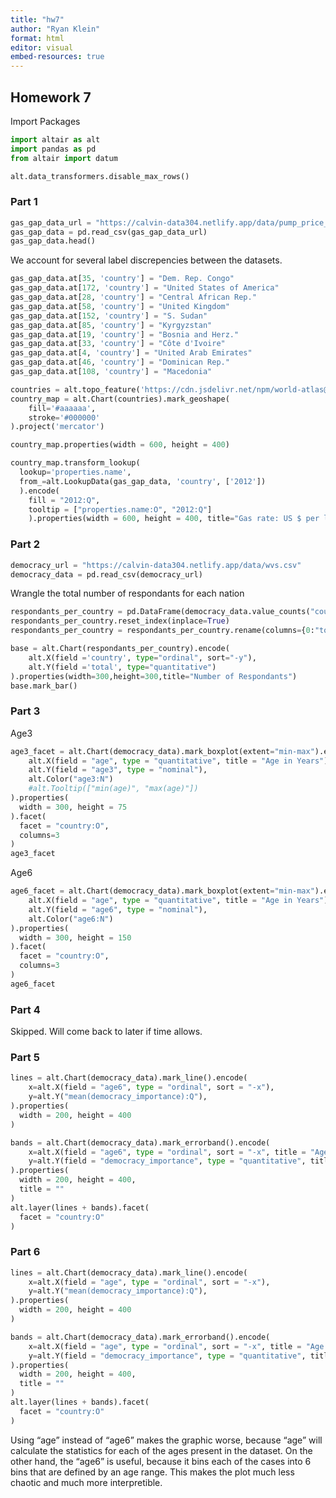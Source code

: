 ```yaml
---
title: "hw7"
author: "Ryan Klein"
format: html
editor: visual
embed-resources: true
---
```


## Homework 7

Import Packages

```python
import altair as alt
import pandas as pd
from altair import datum
```

```python
alt.data_transformers.disable_max_rows()
```

### Part 1

```python
gas_gap_data_url = "https://calvin-data304.netlify.app/data/pump_price_for_gasoline_us_per_liter.csv"
gas_gap_data = pd.read_csv(gas_gap_data_url)
gas_gap_data.head()
```

We account for several label discrepencies between the datasets.

```python
gas_gap_data.at[35, 'country'] = "Dem. Rep. Congo"
gas_gap_data.at[172, 'country'] = "United States of America"
gas_gap_data.at[28, 'country'] = "Central African Rep."
gas_gap_data.at[58, 'country'] = "United Kingdom"
gas_gap_data.at[152, 'country'] = "S. Sudan"
gas_gap_data.at[85, 'country'] = "Kyrgyzstan"
gas_gap_data.at[19, 'country'] = "Bosnia and Herz."
gas_gap_data.at[33, 'country'] = "Côte d'Ivoire"
gas_gap_data.at[4, 'country'] = "United Arab Emirates"
gas_gap_data.at[46, 'country'] = "Dominican Rep."
gas_gap_data.at[108, 'country'] = "Macedonia"
```

```python
countries = alt.topo_feature('https://cdn.jsdelivr.net/npm/world-atlas@2/countries-110m.json', feature='countries')
country_map = alt.Chart(countries).mark_geoshape(
    fill='#aaaaaa',
    stroke='#000000'
).project('mercator')

country_map.properties(width = 600, height = 400)
```

```python
country_map.transform_lookup(
  lookup='properties.name',
  from_=alt.LookupData(gas_gap_data, 'country', ['2012'])
  ).encode(
    fill = "2012:Q",
    tooltip = ["properties.name:O", "2012:Q"]
    ).properties(width = 600, height = 400, title="Gas rate: US $ per liter")
```

### Part 2

```python
democracy_url = "https://calvin-data304.netlify.app/data/wvs.csv"
democracy_data = pd.read_csv(democracy_url)
```

Wrangle the total number of respondants for each nation

```python
respondants_per_country = pd.DataFrame(democracy_data.value_counts("country"))
respondants_per_country.reset_index(inplace=True)
respondants_per_country = respondants_per_country.rename(columns={0:"total"})
```

```python
base = alt.Chart(respondants_per_country).encode(
    alt.X(field ='country', type="ordinal", sort="-y"),
    alt.Y(field ='total', type="quantitative")
).properties(width=300,height=300,title="Number of Respondants")
base.mark_bar()
```

### Part 3
Age3
```python
age3_facet = alt.Chart(democracy_data).mark_boxplot(extent="min-max").encode(
    alt.X(field = "age", type = "quantitative", title = "Age in Years"),
    alt.Y(field = "age3", type = "nominal"),
    alt.Color("age3:N")
    #alt.Tooltip(["min(age)", "max(age)"])
).properties(
  width = 300, height = 75
).facet(
  facet = "country:O",
  columns=3
)
age3_facet
```
Age6
```python
age6_facet = alt.Chart(democracy_data).mark_boxplot(extent="min-max").encode(
    alt.X(field = "age", type = "quantitative", title = "Age in Years"),
    alt.Y(field = "age6", type = "nominal"),
    alt.Color("age6:N")
).properties(
  width = 300, height = 150
).facet(
  facet = "country:O",
  columns=3
)
age6_facet
```

### Part 4

Skipped.  Will come back to later if time allows.

### Part 5
```python
lines = alt.Chart(democracy_data).mark_line().encode(
    x=alt.X(field = "age6", type = "ordinal", sort = "-x"),
    y=alt.Y("mean(democracy_importance):Q"),
).properties(
  width = 200, height = 400
)

bands = alt.Chart(democracy_data).mark_errorband().encode(
    x=alt.X(field = "age6", type = "ordinal", sort = "-x", title = "Age Grouping"),
    y=alt.Y(field = "democracy_importance", type = "quantitative", title = "Average importance of democracy"),
).properties(
  width = 200, height = 400,
  title = ""
)
alt.layer(lines + bands).facet(
  facet = "country:O"
)
```

### Part 6
```python
lines = alt.Chart(democracy_data).mark_line().encode(
    x=alt.X(field = "age", type = "ordinal", sort = "-x"),
    y=alt.Y("mean(democracy_importance):Q"),
).properties(
  width = 200, height = 400
)

bands = alt.Chart(democracy_data).mark_errorband().encode(
    x=alt.X(field = "age", type = "ordinal", sort = "-x", title = "Age Grouping"),
    y=alt.Y(field = "democracy_importance", type = "quantitative", title = "Average importance of democracy"),
).properties(
  width = 200, height = 400,
  title = ""
)
alt.layer(lines + bands).facet(
  facet = "country:O"
)
```
Using "age" instead of "age6" makes the graphic worse, because "age" will calculate the statistics for each of the ages present in the dataset.  On the other hand, the "age6" is useful, because it bins each of the cases into 6 bins that are defined by an age range.  This makes the plot much less chaotic and much more interpretible.




